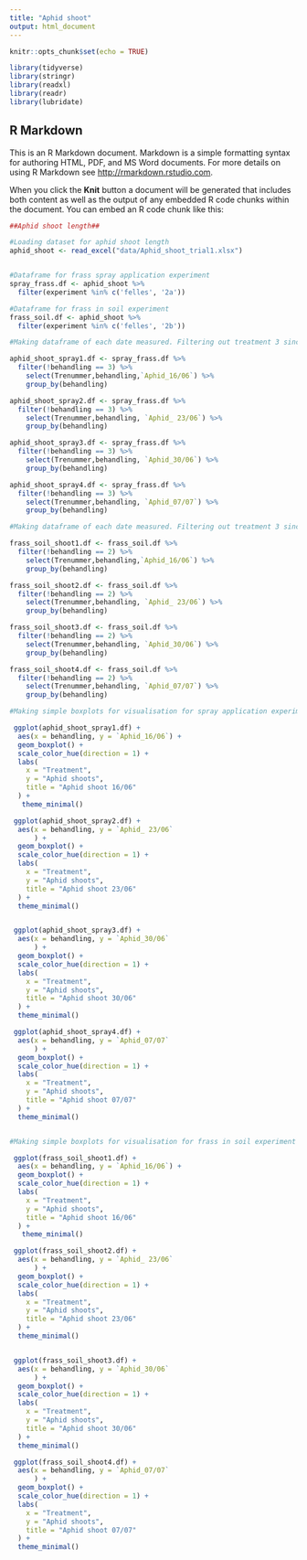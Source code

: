 ```yaml
---
title: "Aphid shoot"
output: html_document
---
```


```r
knitr::opts_chunk$set(echo = TRUE)

library(tidyverse)
library(stringr)
library(readxl)
library(readr)
library(lubridate)
```

## R Markdown

This is an R Markdown document. Markdown is a simple formatting syntax for authoring HTML, PDF, and MS Word documents. For more details on using R Markdown see <http://rmarkdown.rstudio.com>.

When you click the **Knit** button a document will be generated that includes both content as well as the output of any embedded R code chunks within the document. You can embed an R code chunk like this:


```r
##Aphid shoot length##

#Loading dataset for aphid shoot length
aphid_shoot <- read_excel("data/Aphid_shoot_trial1.xlsx")


#Dataframe for frass spray application experiment
spray_frass.df <- aphid_shoot %>% 
  filter(experiment %in% c('felles', '2a'))

#Dataframe for frass in soil experiment
frass_soil.df <- aphid_shoot %>% 
  filter(experiment %in% c('felles', '2b'))
```



```r

#Making dataframe of each date measured. Filtering out treatment 3 since this is the control for experiment 2b.

aphid_shoot_spray1.df <- spray_frass.df %>%
  filter(!behandling == 3) %>% 
    select(Trenummer,behandling,`Aphid_16/06`) %>% 
    group_by(behandling)

aphid_shoot_spray2.df <- spray_frass.df %>%
  filter(!behandling == 3) %>% 
    select(Trenummer,behandling, `Aphid_ 23/06`) %>% 
    group_by(behandling)

aphid_shoot_spray3.df <- spray_frass.df %>%
  filter(!behandling == 3) %>% 
    select(Trenummer,behandling, `Aphid_30/06`) %>% 
    group_by(behandling)

aphid_shoot_spray4.df <- spray_frass.df %>%
  filter(!behandling == 3) %>% 
    select(Trenummer,behandling, `Aphid_07/07`) %>% 
    group_by(behandling)
```

```r
#Making dataframe of each date measured. Filtering out treatment 3 since this is the control for experiment 2a.

frass_soil_shoot1.df <- frass_soil.df %>%
  filter(!behandling == 2) %>% 
    select(Trenummer,behandling,`Aphid_16/06`) %>% 
    group_by(behandling)

frass_soil_shoot2.df <- frass_soil.df %>%
  filter(!behandling == 2) %>% 
    select(Trenummer,behandling, `Aphid_ 23/06`) %>% 
    group_by(behandling)

frass_soil_shoot3.df <- frass_soil.df %>%
  filter(!behandling == 2) %>% 
    select(Trenummer,behandling, `Aphid_30/06`) %>% 
    group_by(behandling)

frass_soil_shoot4.df <- frass_soil.df %>%
  filter(!behandling == 2) %>% 
    select(Trenummer,behandling, `Aphid_07/07`) %>% 
    group_by(behandling)
```



```r

#Making simple boxplots for visualisation for spray application experiment

 ggplot(aphid_shoot_spray1.df) +
  aes(x = behandling, y = `Aphid_16/06`) +
  geom_boxplot() +
  scale_color_hue(direction = 1) +
  labs(
    x = "Treatment",
    y = "Aphid shoots",
    title = "Aphid shoot 16/06"
  ) +
   theme_minimal()

 ggplot(aphid_shoot_spray2.df) +
  aes(x = behandling, y = `Aphid_ 23/06`
      ) +
  geom_boxplot() +
  scale_color_hue(direction = 1) +
  labs(
    x = "Treatment",
    y = "Aphid shoots",
    title = "Aphid shoot 23/06"
  ) +
  theme_minimal()


 ggplot(aphid_shoot_spray3.df) +
  aes(x = behandling, y = `Aphid_30/06`
      ) +
  geom_boxplot() +
  scale_color_hue(direction = 1) +
  labs(
    x = "Treatment",
    y = "Aphid shoots",
    title = "Aphid shoot 30/06"
  ) +
  theme_minimal()

 ggplot(aphid_shoot_spray4.df) +
  aes(x = behandling, y = `Aphid_07/07`
      ) +
  geom_boxplot() +
  scale_color_hue(direction = 1) +
  labs(
    x = "Treatment",
    y = "Aphid shoots",
    title = "Aphid shoot 07/07"
  ) +
  theme_minimal()



```


```r
#Making simple boxplots for visualisation for frass in soil experiment

 ggplot(frass_soil_shoot1.df) +
  aes(x = behandling, y = `Aphid_16/06`) +
  geom_boxplot() +
  scale_color_hue(direction = 1) +
  labs(
    x = "Treatment",
    y = "Aphid shoots",
    title = "Aphid shoot 16/06"
  ) +
   theme_minimal()

 ggplot(frass_soil_shoot2.df) +
  aes(x = behandling, y = `Aphid_ 23/06`
      ) +
  geom_boxplot() +
  scale_color_hue(direction = 1) +
  labs(
    x = "Treatment",
    y = "Aphid shoots",
    title = "Aphid shoot 23/06"
  ) +
  theme_minimal()


 ggplot(frass_soil_shoot3.df) +
  aes(x = behandling, y = `Aphid_30/06`
      ) +
  geom_boxplot() +
  scale_color_hue(direction = 1) +
  labs(
    x = "Treatment",
    y = "Aphid shoots",
    title = "Aphid shoot 30/06"
  ) +
  theme_minimal()

 ggplot(frass_soil_shoot4.df) +
  aes(x = behandling, y = `Aphid_07/07`
      ) +
  geom_boxplot() +
  scale_color_hue(direction = 1) +
  labs(
    x = "Treatment",
    y = "Aphid shoots",
    title = "Aphid shoot 07/07"
  ) +
  theme_minimal()


```

